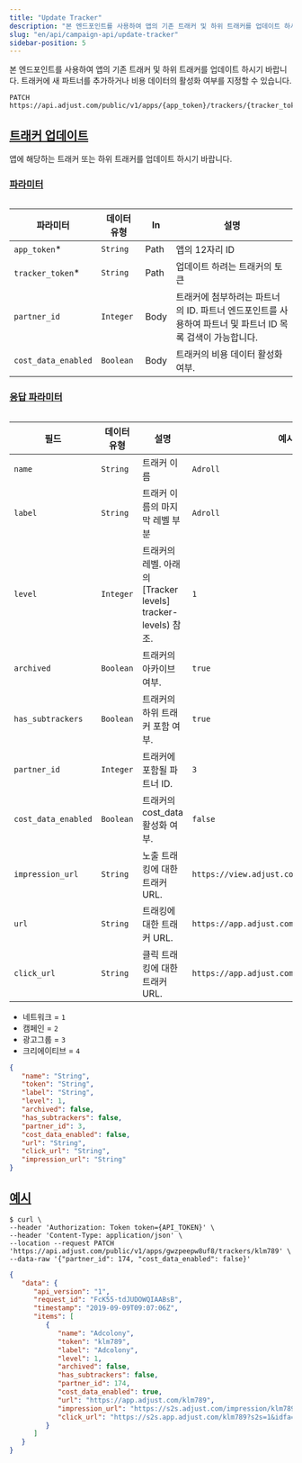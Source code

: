 ```yaml
---
title: "Update Tracker"
description: "본 엔드포인트를 사용하여 앱의 기존 트래커 및 하위 트래커를 업데이트 하시기 바랍니다."
slug: "en/api/campaign-api/update-tracker"
sidebar-position: 5
---
```

본 엔드포인트를 사용하여 앱의 기존 트래커 및 하위 트래커를 업데이트 하시기 바랍니다. 트래커에 새 파트너를 추가하거나 비용 데이터의 활성화 여부를 지정할 수 있습니다.

```http
PATCH https://api.adjust.com/public/v1/apps/{app_token}/trackers/{tracker_token}
```

[트래커 업데이트](update-a-tracker)
----------------------------

앱에 해당하는 트래커 또는 하위 트래커를 업데이트 하시기 바랍니다.

### [파라미터](parameters)

<table> 

|        파라미터         |  데이터 유형   |  In  |                               설명                               |
|---------------------|-----------|------|----------------------------------------------------------------|
| `app_token`\*      | `String`  | Path | 앱의 12자리 ID                                                     |
| `tracker_token`\*  | `String`  | Path | 업데이트 하려는 트래커의 토큰                                               |
| `partner_id`        | `Integer` | Body | 트래커에 첨부하려는 파트너의 ID. 파트너 엔드포인트를 사용하여 파트너 및 파트너 ID 목록 검색이 가능합니다. |
| `cost_data_enabled` | `Boolean` | Body | 트래커의 비용 데이터 활성화 여부.                                            |

</Table> 

### [응답 파라미터](response-parameters)

<table search> 

|         필드          |  데이터 유형   |                           설명                            |                     예시                      |
|---------------------|-----------|---------------------------------------------------------|---------------------------------------------|
| `name`              | `String`  | 트래커 이름                                                  | `Adroll`                                    |
| `label`             | `String`  | 트래커 이름의 마지막 레벨 부분                                       | `Adroll`                                    |
| `level`             | `Integer` | 트래커의 레벨. 아래의 \[Tracker levels\] tracker\-levels\) 참조. | `1`                                         |
| `archived`          | `Boolean` | 트래커의 아카이브 여부.                                           | `true`                                      |
| `has_subtrackers`   | `Boolean` | 트래커의 하위 트래커 포함 여부.                                      | `true`                                      |
| `partner_id`        | `Integer` | 트래커에 포함될 파트너 ID.                                        | `3`                                         |
| `cost_data_enabled` | `Boolean` | 트래커의 cost\_data 활성화 여부.                                | `false`                                     |
| `impression_url`    | `String`  | 노출 트래킹에 대한 트래커 URL.                                     | `https://view.adjust.com/impression/abc123` |
| `url`               | `String`  | 트래킹에 대한 트래커 URL.                                        | `https://app.adjust.com/abc123`             |
| `click_url`         | `String`  | 클릭 트래킹에 대한 트래커 URL.                                     | `https://app.adjust.com/abc123`             |

</Table> <accordion title="트래커 레벨"> 

* 네트워크 = `1`
* 캠페인 = `2`
* 광고그룹 = `3`
* 크리에이티브 = `4`

</Accordion> 

```json
{
   "name": "String",
   "token": "String",
   "label": "String",
   "level": 1,
   "archived": false,
   "has_subtrackers": false,
   "partner_id": 3,
   "cost_data_enabled": false,
   "url": "String",
   "click_url": "String",
   "impression_url": "String"
}
```

[예시](example)
-------------

```console
$ curl \
--header 'Authorization: Token token={API_TOKEN}' \
--header 'Content-Type: application/json' \
--location --request PATCH 'https://api.adjust.com/public/v1/apps/gwzpeepw8uf8/trackers/klm789' \
--data-raw '{"partner_id": 174, "cost_data_enabled": false}'
```

```json
{
   "data": {
      "api_version": "1",
      "request_id": "FcK55-tdJUDOWQIAABsB",
      "timestamp": "2019-09-09T09:07:06Z",
      "items": [
         {
            "name": "Adcolony",
            "token": "klm789",
            "label": "Adcolony",
            "level": 1,
            "archived": false,
            "has_subtrackers": false,
            "partner_id": 174,
            "cost_data_enabled": true,
            "url": "https://app.adjust.com/klm789",
            "impression_url": "https://s2s.adjust.com/impression/klm789?s2s=1&idfa=[IDFA]&gps_adid=[GOOGLE_AD_ID]&ip_address=  [IP_ADDRESS]&adcolony_click_id=[CLICK_ID]&android_id_upper_sha1=[SHA1_ANDROID_ID]&cost_id=[CLICK_ID]&cost_type=[BID_TYPE]&cost_amount=[BID]&cost_currency=USD",
            "click_url": "https://s2s.app.adjust.com/klm789?s2s=1&idfa=[IDFA]&gps_adid=[GOOGLE_AD_ID]&ip_address=[IP_ADDRESS]&adcolony_click_id=[CLICK_ID]&android_id_upper_sha1=[SHA1_ANDROID_ID]&cost_id=[CLICK_ID]&cost_type=[BID_TYPE]&cost_amount=[BID]&cost_currency=USD"
         }
      ]
   }
}
```


